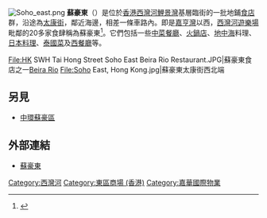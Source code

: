 [[File:Soho_east.png|thumb]]
'''蘇豪東'''（{{lang-en|Soho East}}）是位於[[香港|香港]][[西灣河|西灣河]][[鯉景灣|鯉景灣]]基層臨街的一批地鋪[[食店|食店]]群，沿途為[[太康街|太康街]]，鄰近海邊，相差一條車路內。即是[[嘉亨灣|嘉亨灣]]以西，[[西灣河遊樂場|西灣河遊樂場]]毗鄰的20多家食肆稱為蘇豪東<ref>{{cite web |language=zh-hk |url=http://hk.ulifestyle.com.hk/spot/detail.html?id=ABdGDloyBwxZHgNi |title=鯉景灣.蘇豪東 |publisher=[[HK.ULifestyle.com.hk|HK.ULifestyle.com.hk]] |access-date=2014-12-18 |archive-date=2016-03-05 |archive-url=https://web.archive.org/web/20160305081904/http://hk.ulifestyle.com.hk/spot/detail.html?id=ABdGDloyBwxZHgNi |dead-url=yes }}</ref>。它們包括一些[[中菜|中菜]][[餐廳|餐廳]]、[[火鍋店|火鍋店]]、[[地中海|地中海]]料理、[[日本料理|日本料理]]、[[泰國菜|泰國菜]]及[[西餐廳|西餐廳]]等。

<gallery>
File:HK SWH Tai Hong Street Soho East Beira Rio Restaurant.JPG|蘇豪東食店之一[[Beira_Rio|Beira Rio]]
File:Soho East, Hong Kong.jpg|蘇豪東太康街西北端
</gallery>

==另見==
* [[中環蘇豪區|中環蘇豪區]]

==外部連結==
{{Commons category|Soho East}}
*[http://www.sohoeast.com.hk/ 蘇豪東] {{Wayback|url=http://www.sohoeast.com.hk/ |date=20210121043255 }}

{{嘉華集團}}

[[Category:西灣河|Category:西灣河]]
[[Category:東區商場_(香港)|Category:東區商場 (香港)]]
[[Category:嘉華國際物業|Category:嘉華國際物業]]